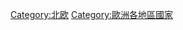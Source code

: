 {{Cat main|Nordic countries}}
{{Commons cat|The Nordic region}}

[[Category:北欧|Category:北欧]]
[[Category:歐洲各地區國家|Category:歐洲各地區國家]]